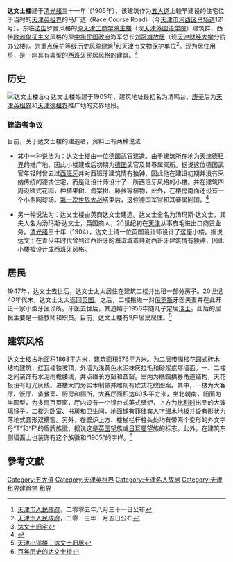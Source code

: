{{文物保护单位
| 级别 = 省级
| 省区市 = 天津市
| 名称 = 达文士楼
| 图片 = [[File:TianjinMachangdao3.jpg|200px]]
| 编号 = 4-87
| 分类 = 近现代重要史迹及代表性建筑
| 时代 = 1905年
| 所在 = [[天津市|天津市]][[河西区_(天津市)|河西区]]
| 登录 = 2013年1月5日
}}

'''达文士楼'''建于[[清|清]][[光绪|光绪]]三十一年〔1905年〕，该建筑作为[[五大道|五大道]]上较早建设的住宅位于当时的[[天津英租界|天津英租界]]的马厂道（Race Course Road）（今[[天津市|天津市]][[河西区_(天津市)|河西区]][[马场道|马场道]]121号），东临[[法国|法国]]罗曼风格的[[原天津工商学院主楼|原天津工商学院主楼]]（现[[天津外国语学院|天津外国语学院]]）建筑群，西接[[欧洲|欧洲]][[象征主义|象征主义]]风格的原[[中华民国政府|中华民国政府]]海军总长[[刘冠雄故居|刘冠雄故居]]（现[[天津财经大学|天津财经大学]]分院办公楼）。为[[天津历史风貌建筑|重点保护等级历史风貌建筑]]<ref>[[天津市人民政府|天津市人民政府]]，二零零五年八月三十一日公布</ref>和[[天津市文物保护单位|天津市文物保护单位]]<ref>[[天津市人民政府|天津市人民政府]]，二零一三年一月五日公布</ref>。现为居住用房，是一座具有典型的西班牙民居风格的建筑。<ref>[http://www.jwb.com.cn/jwb/html/2010-02/16/content_450693.htm 达文士旧宅]{{dead link|date=2018年1月 |bot=InternetArchiveBot |fix-attempted=yes }}</ref>

== 历史 ==
[[File:达文士楼.jpg|thumb]]
达文士楼始建于1905年，建筑地址最初名为清鸣台，[[庚子|庚子]]后为[[天津英租界|天津英租界]]和[[天津德租界|天津德租界]]推广地的交界地段。

=== 建造者争议 ===
目前，关于达文士楼的建造者，资料上有两种说法：

*其中一种说法为：达文士楼由一位[[德国|德国]]武官建造。由于建筑所在地为[[天津德租界|天津德租界]]的推广地，因此小楼建成后初期为[[德国|德国]]武官及其眷属寓所。据说这位德国武官年轻时曾去过[[西班牙|西班牙]]并对西班牙建筑情有独钟，因此他在建设初期并没有采纳传统的德式住宅，而是让设计师设计了一所西班牙风格的小楼。并在建筑四周设欧式花园，种植果树、海棠树、藤萝等植物，此外，在楼房南面还设有一个小型网球场。[[第一次世界大战|第一次世界大战]]结束后，这位德国军官和其眷属回国。<ref>{{Cite web |url=http://www.ce.cn/culture/memory/201002/02/t20100202_20907488_2.shtml |title="达文士楼"非达文士盖 |access-date=2010-02-18 |archive-url=https://web.archive.org/web/20160304204605/http://www.ce.cn/culture/memory/201002/02/t20100202_20907488_2.shtml |archive-date=2016-03-04 |dead-url=yes }}</ref>

*另一种说法为：达文士楼由英商达文士建造。达文士全名为汤玛斯·达文士，其夫人名为汤玛斯·达文士，英国商人，20世纪初在[[天津|天津]]从事皮毛进出口商贸业务。[[清|清]][[光绪|光绪]]三十年（1904），达文士请一位英国设计师设计了这座小楼。据说达文士在青少年时代曾到过西班牙的海滨城市并对西班牙建筑情有独钟，因此小楼被设计成西班牙风格。

== 居民 ==
{{天津历史风貌建筑 |
省区市 = 天津市 |
名称 = 达文士楼 |
图片 = [[File:达文士楼铭牌.jpg|200px]] |
编号 = 0220007 |
等级 = 重点保护 |
时代 = 1905年  |
所在 = [[天津市|天津市]][[河西区_(天津市)|河西区]] |
公布 = 2005年8月31日 |
}}
1947年，达文士去世后，达文士太太居住在建筑二楼并出租一部分房子。20世纪40年代末，达文士太太返回[[英国|英国]]。之后，二楼搬进一对[[俄罗斯|俄罗斯]]牙医夫妻并在此开设一家小型牙医诊所。牙医去世后，其遗孀于1956年随儿子定居[[瑞士|瑞士]]。此后的居民主要是一些教师和职员。目前，达文士楼有9户居民居住。<ref>[http://www.022net.com/2010/2-5/432832152335583.html 天津小洋楼：达文士旧居]{{dead link|date=2018年1月 |bot=InternetArchiveBot |fix-attempted=yes }}</ref>

== 建筑风格 ==

达文士楼占地面积1868平方米，建筑面积576平方米。为二层带阁楼花园式砖木结构建筑，红瓦棱铁坡顶，外墙为浅黄色水泥抹灰拉毛和砂浆疙瘩墙面。一、二楼之间装饰有水泥雨檐腰线，并点缀长方窗和圆窗。室内为椭圆拱券甬道结构，天花板设有灯光灰线。进楼大门为实木制做并雕刻有欧式花纹图案。其中，一楼为大客厅、饭厅、备餐室、厨房和厕所，大客厅面积达60多平方米，坐北朝南，阳面为半圆型，为多扇百页窗，厅内设有一个镜台式英式壁炉，上方为[[比利时|比利时]]出品的大玻璃镜子。二楼为卧室、书房和卫生间，地面铺有[[菲律宾|菲律宾]]人字细木地板并设有形状为落地式圆形双槽窗。另外，在壁炉上方、楼梯栏杆柱头处均有带两个变形的外文字母“T”和“F”的盾牌族徽，据说这是[[英国|英国]]望族或[[日耳曼|日耳曼]]望族的标志。此外，在建筑东侧墙面上也装饰有这个族徽和“1905”的字样。<ref>[http://www.tjdag.gov.cn/jgrw/jgrw_index_xiangxi.asp?n_id=19189 百年历史的达文士楼]{{dead link|date=2018年1月 |bot=InternetArchiveBot |fix-attempted=yes }}</ref>

==參考文獻==
<div class="references-small">
<references />
</div>
{{天津市名人故居}}
{{天津市文物保护单位}}

[[Category:五大道|Category:五大道]]
[[Category:天津英租界|Category:天津英租界]]
[[Category:天津名人故居|Category:天津名人故居]]
[[Category:天津租界建筑物|Category:天津租界建筑物]]
[[Category:中国近代建筑|租界]]